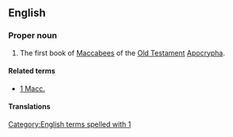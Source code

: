 ==English==
{{book of the Bible|Books of the Maccabees}}

===Proper noun===
{{en-proper noun}}

# {{context|biblical|lang=en}} The first book of [[Maccabees]] of the [[Old Testament]] [[Apocrypha]].

====Related terms====
*[[1 Macc.]]

====Translations====
{{trans-top|first book of Maccabees}}
{{trans-mid}}
{{trans-bottom}}

[[Category:English terms spelled with 1]]